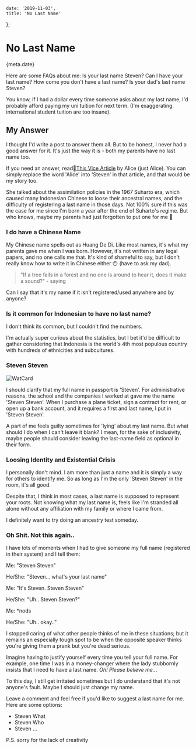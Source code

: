 

    date: '2019-11-03',
    title: 'No Last Name'
};


# No Last Name

<Time>{meta.date}</Time>

Here are some FAQs about me: Is your last name Steven? Can I have your last name? How come you don't have a last name? Is your dad's last name Steven?

You know, if I had a dollar every time someone asks about my last name, I'd probably afford paying my uni tuition for next term. (I'm exaggerating. international student tuition are too insane).

## My Answer

I thought I'd write a post to answer them all. But to be honest, I never had a good answer for it. It's just the way it is - both my parents have no last name too.

If you need an answer, read:link:[This Vice Article](https://www.vice.com/en_asia/article/j5xmgp/the-uniquely-indonesian-pains-of-having-only-one-name) by Alice (just Alice). You can simply replace the word 'Alice' into 'Steven' in that article, and that would be my story too.

She talked about the assimilation policies in the 1967 Suharto era, which caused many Indonesian Chinese to loose their ancestral names, and the difficulty of registering a last name in those days. Not 100% sure if this was the case for me since I'm born a year after the end of Suharto's regime. But who knows, maybe my parents had just forgotten to put one for me :baby:

### I do have a Chinese Name

My Chinese name spells out as Huang De Di. Like most names, it's what my parents gave me when I was born. However, it's not written in any legal papers, and no one calls me that. It's kind of shameful to say, but I don't really know how to write it in Chinese either :no_mouth: (have to ask my dad).

> "If a tree falls in a forest and no one is around to hear it, does it make a sound?" - saying

Can I say that it's my name if it isn't registered/used anywhere and by anyone?

### Is it common for Indonesian to have no last name?

I don't think its common, but I couldn't find the numbers.

I'm actually super curious about the statistics, but I bet it'd be difficult to gather considering that Indonesia is the world's 4th most populous country with hundreds of ethnicities and subcultures.

### Steven Steven

![WatCard](/static/blogAssets/no-last-name/watcard.jpg)

I should clarify that my full name in passport is 'Steven'. For administrative reasons, the school and the companies I worked at gave me the name 'Steven Steven'. When I purchase a plane ticket, sign a contract for rent, or open up a bank account, and it requires a first and last name, I put in 'Steven Steven'.

A part of me feels guilty sometimes for 'lying' about my last name. But what should I do when I can't leave it blank? I mean, for the sake of inclusivity, maybe people should consider leaving the last-name field as optional in their form.

### Loosing Identity and Existential Crisis

I personally don't mind. I am more than just a name and it is simply a way for others to identify me. So as long as I'm the only 'Steven Steven' in the room, it's all good.

Despite that, I think in most cases, a last name is supposed to represent your roots. Not knowing what my last name is, feels like I'm stranded all alone without any affiliation with my family or where I came from.

I definitely want to try doing an ancestry test someday.

### Oh Shit. Not this again..

I have lots of moments when I had to give someone my full name (registered in their system) and I tell them:

Me: "Steven Steven"

He/She: "Steven... what's your last name"

Me: "It's Steven. Steven Steven"

He/She: "Uh.. Steven Steven?"

Me: *nods

He/She: "Uh.. okay.."

I stopped caring of what other people thinks of me in these situations; but it remains an especially tough spot to be when the opposite speaker thinks you're giving them a prank but you're dead serious.

Imagine having to justify yourself every time you tell your full name. For example, one time I was in a money-changer where the lady stubbornly insists that I need to have a last name. *Oh! Please believe me..*.

To this day, I still get irritated sometimes but I do understand that it's not anyone's fault. Maybe I should just change my name.

Leave a comment and feel free if you'd like to suggest a last name for me. Here are some options:
- Steven What
- Steven Who
- Steven ...

P.S. sorry for the lack of creativity